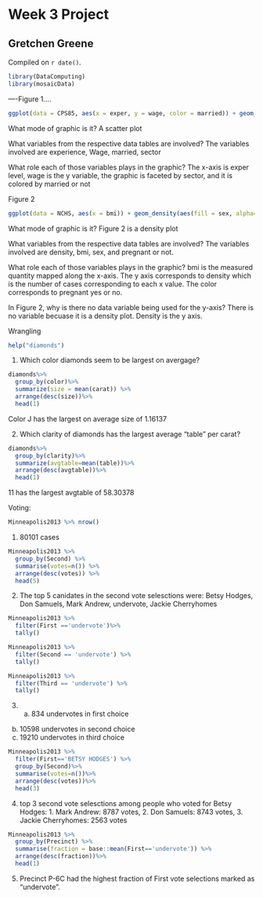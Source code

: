 # Week 3 Project

## Gretchen Greene 

<!-- leave this material as is -->
Compiled on `r date()`.

```r
library(DataComputing)
library(mosaicData)
```
<!-- put your content after this line -->

----Figure 1....

```r
ggplot(data = CPS85, aes(x = exper, y = wage, color = married)) + geom_point() + facet_wrap( ~ sector)
```
What mode of graphic is it?
A scatter plot

What variables from the respective data tables are involved?
The variables involved are experience, Wage, married, sector

What role each of those variables plays in the graphic?
The x-axis is exper level, wage is the y variable, the graphic is faceted by sector, and it is colored by married or not


Figure 2
```r
ggplot(data = NCHS, aes(x = bmi)) + geom_density(aes(fill = sex, alpha= 0.5)) + facet_wrap(~pregnant)
```
What mode of graphic is it?
Figure 2 is a density plot

What variables from the respective data tables are involved?
The variables involved are density, bmi, sex, and pregnant or not.

What role each of those variables plays in the graphic?
bmi is the measured quantity mapped along the x-axis. The y axis corresponds to density which is the number of cases corresponding to each x value. The color corresponds to pregnant yes or no.

In Figure 2, why is there no data variable being used for the y-axis?
There is no variable becuase it is a density plot. Density is the y axis.

Wrangling
```r
help("diamonds")
```
1. Which color diamonds seem to be largest on avergage?
```r
diamonds%>%
  group_by(color)%>%
  summarize(size = mean(carat)) %>%
  arrange(desc(size))%>%
  head(1)
```
Color J has the largest on average size of 1.16137

2. Which clarity of diamonds has the largest average "table" per carat?
```r
diamonds%>%
  group_by(clarity)%>%
  summarize(avgtable=mean(table))%>%
  arrange(desc(avgtable))%>%
  head(1)
```
11 has the largest avgtable of 58.30378

Voting:
```r
Minneapolis2013 %>% nrow()
```
1. 80101 cases
```r
Minneapolis2013 %>%
  group_by(Second) %>%
  summarise(votes=n()) %>%
  arrange(desc(votes)) %>%
  head(5)
```
2. The top 5 canidates in the second vote selesctions were: Betsy Hodges, Don Samuels, Mark Andrew, undervote, Jackie Cherryhomes

```r
Minneapolis2013 %>%
  filter(First =='undervote')%>%
  tally()

Minneapolis2013 %>%
  filter(Second == 'undervote') %>%
  tally()

Minneapolis2013 %>%
  filter(Third == 'undervote') %>%
  tally()
```
3. a) 834 undervotes in first choice
b) 10598 undervotes in second choice
c) 19210 undervotes in third choice 
```r
Minneapolis2013 %>% 
  filter(First=='BETSY HODGES') %>%
  group_by(Second)%>%
  summarise(votes=n())%>%
  arrange(desc(votes))%>%
  head(3)
```
4. top 3 second vote selesctions among people who voted for Betsy Hodges: 1. Mark Andrew: 8787 votes, 2. Don Samuels: 8743 votes, 3. Jackie Cherryhomes: 2563 votes

```r
Minneapolis2013 %>%
  group_by(Precinct) %>%
  summarise(fraction = base::mean(First=='undervote')) %>%
  arrange(desc(fraction))%>%
  head(1)
```
  5. Precinct P-6C had the highest fraction of First vote selections marked as "undervote".